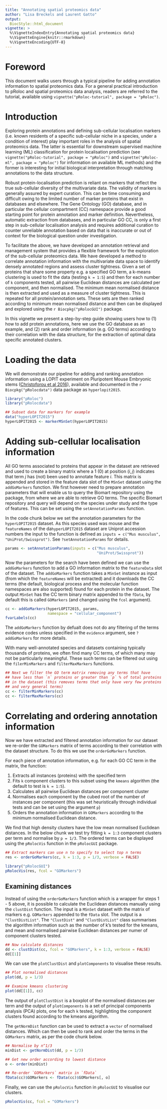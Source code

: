 ```yaml
--- 
title: "Annotating spatial proteomics data" 
author: "Lisa Breckels and Laurent Gatto" 
output:  
  BiocStyle::html_document
vignette: >
  %\VignetteIndexEntry{Annotating spatial proteomics data} 
  %\VignetteEngine{knitr::rmarkdown}
  %\VignetteEncoding{UTF-8}
---
```

  
# Foreword
This document walks users through a typical pipeline for adding annotation information to spatial proteomics data. For a general practical introduction to pRoloc and spatial proteomics data analysis, readers are referred to the tutorial, available using `vignette("pRoloc-tutorial", package = "pRoloc")`. 

# Introduction
Exploring protein annotations and defining sub-cellular localisation markers (i.e. known residents of a specific sub-cellular niche in a species, under a condition of interest) play important roles in the analysis of spatial proteomics data. The latter is essential for downstream supervised machine learning (ML) classification for protein localisation prediction (see `vignette("pRoloc-tutorial", package = "pRoloc")` and `vignette("pRoloc-ml", package = "pRoloc")` for information on available ML methods) and the former is interesting for initial biological interpretation through matching annotations to the data structure. 

Robust protein-localisation prediction is reliant on markers that reflect the true sub-cellular diversity of the multivariate data. The validity of markers is generally assured by expert curation. This can be time consuming and difficult owing to the limited number of marker proteins that exist in databases and elsewhere. The Gene Ontology (GO) database, and in particular the cellular compartment (CC) namespace provide a good starting point for protein annotation and marker definition. Nevertheless, automatic extraction from databases, and in particular GO CC, is only a first step in sub-cellular localisation analysis and requires additional curation to counter unreliable annotation based on data that is inaccurate or out of context for the biological question under investigation.

To facilitate the above, we have developed an annotation retrieval and management system that provides a flexible framework for the exploration of the sub-cellular proteomics data. We have developed a method to correlate annotation information with the multivariate data space to identify densely annotated regions and assess cluster tightness. Given a set of proteins that share some property e.g. a specified GO term, a k-means clustering is used to fit the data (testing `k = 1:5`) and then for each number of `k` components tested, all pairwise Euclidean distances are calculated per component, and then normalised. The minimum mean normalised distance is then extracted and used as a measure of cluster tightness. This is repeated for all protein/annotation sets. These sets are then ranked according to minimum mean normalised distance and then can be displayed and explored using the `r Biocpkg("pRolocGUI")` package.

In this vignette we present a step-by-step guide showing users how to (1) how to add protein annotations, here we use the GO database as an example, and (2) rank and order information (e.g. GO terms) according to their correlation with the data structure, for the extraction of optimal data specific annotated clusters. 

# Loading the data 
We will demonstrate our pipeline for adding and ranking annotation information using a LOPIT experiment on Pluripotent Mouse Embryonic stems ([Christoforou et al 2016](http://www.nature.com/ncomms/2016/160112/ncomms9992/full/ncomms9992.html)), available and documented in the `r Biocpkg("pRolocdata")` data package as `hyperlopit2015`.

```r
library("pRoloc")
library("pRolocdata")

## Subset data for markers for example
data("hyperLOPIT2015")
hyperLOPIT2015 <- markerMSnSet(hyperLOPIT2015)
```

# Adding sub-cellular localisation information
All GO terms associated to proteins that appear in the dataset are retrieved and used to create a binary matrix where a 1 (0) at position $(i,j)$ indicates that term $j$ has (not) been used to annotate feature $i$. This matrix is appended and stored in the feature data slot of the `MSnSet` dataset using the `addGoMarkers` function. We first however need to prepare annotation parameters that will enable us to query the Biomart repository using the \Biocpkg{biomaRt} package, from where we are able to retrieve GO terms. The specific Biomart repository and query
will depend on the species under study and the type of features. This can be set using the `setAnnotationParams` function.

In the code chunk below we set the annotation parameters for the `hyperLOPIT2015` dataset. As this species used was mouse and the `featureNames` of the da`hyperLOPIT2015` dataset are Uniprot accession numbers the input to the function is defined as `inputs = c("Mus musculus", "UniProt/Swissprot")`. See `?setAnnotationParams` for details.

```r
params <- setAnnotationParams(inputs = c("Mus musculus", 
                                         "UniProt/Swissprot"))
```


Now the parameters for the search have been defined we can use the `addGoMarkers` function to add a GO information matrix to the `featureData` slot of the dataset. The `addGoMarkers` function takes a `MSnSet` instance as input (from which the `featureNames` will be extracted) and it downloads the CC terms (the default, biological process and the molecular function namespaces are also supported) found for each protein in the dataset. The output `MSnSet` has the CC term binary matrix appended to the `fData`, by default this is called `GOMarkers` (and changed using the `fcol` argument).

```r
cc <- addGoMarkers(hyperLOPIT2015, params, 
                   namespace = "cellular_component")
fvarLabels(cc)
```

The `addGoMarkers` function by defualt does not do any filtering of the terms evidence codes unless specified in the `evidence` argument, see `?addGoMarkers` for more details. 

With many well-annotated species and datasets containing typically thousands of proteins, we often find many CC terms, of which many may not be particularly meaningful. These such terms can be filtered out using the `filerMinMarkers` and `filterMaxMarkers` functions.

```r
## Next we filter the GO term matrix removing any terms that have
## have less than `n` proteins or greater than `p` % of total proteins 
## in the dataset (this removes terms that only have very few proteins 
## and very general terms)
cc <- filterMinMarkers(cc)
cc <- filterMaxMarkers(cc)
```

# Correlating and ordering annotation information
Now we have extracted and filtered annotation information for our dataset we re-order the `GOMarkers` matrix of terms according to their correlation with the dataset structure. To do this we use the `orderGoMarkers` function. 

For each piece of annotation information, e.g. for each GO CC term in the matrix, the function:

1. Extracts all instances (proteins) with the specified term
2. Fits `k` component clusters to this subset using the `kmeans` algorithm (the default to test is `k = 1:5`).
3. Calculates all pairwise Euclidean distances per component cluster
4. Normalises each component by the cubed root of the number of instances per component (this was set heuristically through individual tests and can be set using the argument `p`)
5. Orders the annotation information in `GOMarkers` according to the minimum normalised Euclidean distance.

We find that high density clusters have the low mean normalised Euclidean distances. In the below chunk we test try fitting `k = 1:3` component clusters per term and normalise by `p = 1/3`. The ordered terms can be displayed using the `pRolocVis` function in the `pRolocGUI` package.

```r
## Extract markers can use n to specify to select top n terms
res <- orderGoMarkers(cc, k = 1:3, p = 1/3, verbose = FALSE)
```

```r
library("pRolocGUI")
pRolocVis(res, fcol = "GOMarkers")
```

## Examining distances
Instead of using the `orderGoMarkers` function which is a wrapper for steps 1 - 5 above, it is possible to calculate the Euclidean distances manually using the `clustDist` function. The input is a `MSnSet` dataset with the matrix of markers e.g. `GOMarkers` appended to the `fData` slot. The output is a `"ClustDistList"`. The `"ClustDist"` and `"ClustDistList"` class summarises the algorithm information such as the number of k's tested for the kmeans, and mean and normalised pairwise Euclidean distances per numer of component clusters tested. 

```r
## Now calculate distances
dd <- clustDist(cc, fcol = "GOMarkers", k = 1:3, verbose = FALSE)
dd[[1]]
```

We can use the `plotClustDist` and `plotComponents` to visualise these results. 

```r
## Plot normalised distances 
plot(dd, p = 1/3)

## Examine kmeans clustering
plot(dd[[1]], cc)
```

The output of `plotClustDist` is a boxplot of the normalised distances per term and the output of `plotComponents` is a set of principal components analysis (PCA) plots, one for each `k` tested, highlighting the component clusters found according to the kmeans algorithm. 

The `getNormDist` function can be used to extract a `vector` of normalised distances. Which can then be used to rank and order the terms in the `GOMarkers` matrix, as per the code chunk below. 

```r
## Normalise by n^1/3
minDist <- getNormDist(dd, p = 1/3)

## Get new order according to lowest distance
o <- order(minDist)

## Re-order `GOMarkers` matrix in `fData`
fData(cc)$GOMarkers <- fData(cc)$GOMarkers[, o]
```

Finally, we can use the `pRolocVis` function in `pRolocGUI` to visualise our clusters. 

```r
pRolocVis(cc, fcol = "GOMarkers")
```